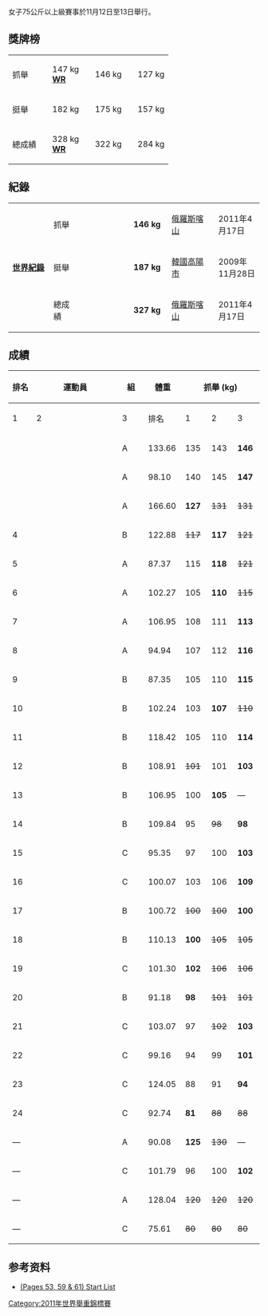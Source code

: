 {{WWC2011}}
{{main|2011年世界舉重錦標賽}}
女子75公斤以上級賽事於11月12日至13日舉行。

==獎牌榜==
{| {{MedalistTable|type=項目|columns=2|width=250|labelwidth=100}}
|-
|抓舉 
|{{flagIOC2medalist|[[Tatiana_Kashirina|Tatiana Kashirina]]|RUS|2011年世界舉重錦標賽}} || 147 kg<br>'''[[舉重紀錄列表|WR]]'''
|{{flagIOC2medalist|[[周璐璐|周璐璐]]|CHN|2011年世界舉重錦標賽}} || 146 kg
|{{flagIOC2medalist|[[Olha_Korobka|Olha Korobka]]|UKR|2011年世界舉重錦標賽}} || 127 kg
|-
|挺舉
|{{flagIOC2medalist|[[周璐璐|周璐璐]]|CHN|2011年世界舉重錦標賽}} || 182 kg
|{{flagIOC2medalist|[[Tatiana_Kashirina|Tatiana Kashirina]]|RUS|2011年世界舉重錦標賽}} || 175 kg
|{{flagIOC2medalist|[[Olha_Korobka|Olha Korobka]]|UKR|2011年世界舉重錦標賽}} || 157 kg
|-
|總成績
|{{flagIOC2medalist|[[周璐璐|周璐璐]]|CHN|2011年世界舉重錦標賽}} || 328 kg<br>'''[[舉重紀錄列表|WR]]'''
|{{flagIOC2medalist|[[Tatiana_Kashirina|Tatiana Kashirina]]|RUS|2011年世界舉重錦標賽}} || 322 kg
|{{flagIOC2medalist|[[Olha_Korobka|Olha Korobka]]|UKR|2011年世界舉重錦標賽}} || 284 kg
|}

==紀錄==
{| class="wikitable"
|-
|width=150 rowspan=3|'''[[舉重紀錄列表|世界紀錄]]'''
|width=85|抓舉
|width=230|{{flagathlete|[[Tatiana_Kashirina|Tatiana Kashirina]]|RUS}}
|width=70|'''146 kg'''
|width=180|[[俄羅斯|俄羅斯]][[喀山|喀山]]
|width=130|2011年4月17日
|-
|挺舉
|{{flagathlete|[[張美蘭|張美蘭]]|KOR}}
|'''187 kg'''
|[[韓國|韓國]][[高陽市|高陽市]]
|2009年11月28日
|-
|總成績
|{{flagathlete|[[Tatiana_Kashirina|Tatiana Kashirina]]|RUS}}
|'''327 kg'''
|[[俄羅斯|俄羅斯]][[喀山|喀山]]
|2011年4月17日
|}

==成績==
{|class = "wikitable" style="text-align:center;"
! rowspan=2 width=40|排名
! rowspan=2 width=250|運動員
! rowspan=2 width=50|組
! rowspan=2 width=60|體重
!colspan=4| 抓舉 (kg)
!colspan=4| 挺舉 (kg)
!rowspan=2 width=60| 總成績
|-
! width=40|1
! width=40|2
! width=40|3
! width=40|排名
! width=40|1
! width=40|2
! width=40|3
! width=40|排名
|-
| {{gold01}} ||align=left| {{flagathlete|[[周璐璐|周璐璐]]|CHN}} || A || 133.66 || 135 || 143 || '''146''' || {{silver02}}|| 173 || 181 || '''182''' || {{gold01}} || '''328'''
|-
| {{silver02}}||align=left| {{flagathlete|[[Tatiana_Kashirina|Tatiana Kashirina]]|RUS}} || A || 98.10 || 140 || 145 || '''147''' || {{gold01}} || <s>175</s> || '''175''' || <s>181</s> || {{silver02}} || '''322'''
|-
| {{bronze03}} ||align=left| {{flagathlete|[[Olha_Korobka|Olha Korobka]]|UKR}} || A || 166.60 || '''127''' || <s>131</s> || <s>131</s> || {{bronze03}}|| 150 || '''157''' || — || {{bronze03}} || '''284''' 
|-
| 4||align=left| {{flagathlete|[[玛丽亚姆·奥斯曼|玛丽亚姆·奥斯曼]]|NGR}} || B || 122.88 || <s>117</s> || '''117''' || <s>121</s> || 6 || 151 || '''156''' || <s>160</s> || 4 ||  '''273''' 
|-
| 5||align=left| {{flagathlete|[[Yuliya_Dovhal|Yuliya Dovhal]]|AZE}} || A || 87.37 || 115 || '''118''' || <s>121</s> || 5 || '''145''' || <s>150</s> || <s>150</s> || 7 || '''263'''
|-
| 6||align=left| {{flagathlete|[[Alexandra_Aborneva|Alexandra Aborneva]]|KAZ}} || A || 102.27 || 105 || '''110''' || <s>115</s> || 11 || 141 || 147 || '''150''' || 5 || '''260'''
|-
| 7||align=left| {{flagathlete|[[Mami_Shimamoto|Mami Shimamoto]]|JPN}} || A || 106.95 || 108 || 111 || '''113''' || 10 || 140 || 144 || '''147''' || 6 || '''260'''
|-
| 8||align=left| {{flagathlete|[[Oliba_Arroyo|Oliba Arroyo]]|ECU}} || A || 94.94 || 107 || 112 || '''116''' || 7 || 138 || '''143''' || <s>147</s> || 8 || '''259'''
|-
| 9||align=left| {{flagathlete|[[Ümmühan_Uçar|Ümmühan Uçar]]|TUR}} || B || 87.35 || 105 || 110 || '''115''' || 8 || '''137''' || <s>145</s> || <s>145</s> || 13 || '''252'''
|-
| 10||align=left| {{flagathlete|[[Afaf_Ibrahiem_Mohamed|Afaf Ibrahiem Mohamed]]|EGY}} || B || 102.24 || 103 || '''107''' || <s>110</s> || 13 || 137 || '''142''' || <s>146</s> || 10 || '''249'''
|-
| 11||align=left| {{flagathlete|[[Sarah_Robles|Sarah Robles]]|USA}} || B || 118.42 || 105 || 110 || '''114''' || 9 || '''135''' || <s>140</s> || <s>140</s> || 15 || '''249'''
|-
| 12||align=left| {{flagathlete|[[Fumiko_Jonai|Fumiko Jonai]]|JPN}} || B || 108.91 || <s>101</s> || 101 || '''103''' || 17 || <s>143</s> || '''143''' || <s>146</s> || 9 || '''246'''
|-
| 13||align=left| {{flagathlete|[[Shimaa_Ahmed_Khalaf|Shimaa Ahmed Khalaf]]|EGY}} || B || 106.95 || 100 || '''105''' || — || 14 || 130 || 135 || '''140''' || 11 || '''245'''
|-
| 14||align=left| {{flagathlete|[[Chioma_Amaechi|Chioma Amaechi]]|USA}} || B || 109.84 || 95 || <s>98</s> || '''98''' || 24 || 130 || <s>140</s> || '''140''' || 12 || '''238'''
|-
| 15||align=left| {{flagathlete|[[Kathleen_Schoppe|Kathleen Schoppe]]|GER}} || C || 95.35 || 97 || 100 || '''103''' || 15 || 127 || 131 || '''134''' || 16 || '''237'''
|-
| 16||align=left| {{flagathlete|[[Tania_Mascorro|Tania Mascorro]]|MEX}} || C || 100.07 || 103 || 106 || '''109''' || 12 || '''128''' || <s>132</s> || <s>132</s> || 20 || '''237'''
|-
| 17||align=left| {{flagathlete|[[Daryna_Goncharova|Daryna Goncharova]]|UKR}} || B || 100.72 || <s>100</s> || <s>100</s> || '''100''' || 21 || <s>135</s> || '''135''' || <s>140</s> || 14 || '''235'''
|-
| 18||align=left| {{flagathlete|[[Yaniuska_Espinoza|Yaniuska Espinoza]]|VEN}} || B || 110.13 || '''100''' || <s>105</s> || <s>105</s> || 22 || 125 || 130 || '''133''' || 17 || '''233'''
|-
| 19||align=left| {{flagathlete|[[Tracey_Lambrechs|Tracey Lambrechs]]|NZL}} || C || 101.30 || '''102''' || <s>106</s>  || <s>106</s> || 18 || 126 || <s>130</s> || '''130''' || 19 || '''232'''
|-
| 20||align=left| {{flagathlete|[[劉昀蒨|劉昀蒨]]|TPE}} || B || 91.18 || '''98''' || <s>101</s> || <s>101</s> || 23 || 127 || '''130''' || <s>133</s> || 18 || '''228'''
|-
| 21||align=left| {{flagathlete|[[Veronica_Saladin|Veronica Saladin]]|DOM}} || C || 103.07 || 97 || <s>102</s> || '''103''' || 16 || 118 || '''125''' || <s>127</s> || 22 || '''228'''
|-
| 22||align=left| {{flagathlete|[[Annarosa_Campaldini|Annarosa Campaldini]]|ITA}} || C || 99.16 || 94 || 99 || '''101''' || 20 || 118 || <s>124</s> || '''124''' || 23 || '''225'''
|-
| 23||align=left| {{flagathlete|[[Mayara_Gomes|Mayara Gomes]]|BRA}} || C || 124.05 || 88 || 91 || '''94''' || 25 || 120 || <s>125</s> || '''126''' || 21 || '''220'''
|-
| 24||align=left| {{flagathlete|[[Naira_Harutyunyan|Naira Harutyunyan]]|ARM}} || C || 92.74 || '''81''' || <s>88</s> || <s>88</s> ||26 || 99 || '''110''' || <s>116</s> || 24 || '''191'''
|-
| — ||align=left| {{flagathlete|[[Hripsime_Khurshudyan|Hripsime Khurshudyan]]|ARM}} || A || 90.08 || '''125''' || <s>130</s> || — || 4 || — || — || — || — || —
|-
| — ||align=left| {{flagathlete|[[Krisztina_Magat|Krisztina Magat]]|HUN}} || C || 101.79 || 96 || 100 || '''102''' || 19 || <s>119</s> || <s>119</s> || <s>119</s> || — || —
|-
| — ||align=left| {{flagathlete|[[Ele_Opeloge|Ele Opeloge]]|SAM}} || A || 128.04 || <s>120</s> || <s>120</s> || <s>120</s> || — || — || — || — || — || —
|-
| — ||align=left| {{flagathlete|[[Almira_Lizde|Almira Lizde]]|BIH}} || C || 75.61 || <s>80</s> || <s>80</s> || <s>80</s> || — || — || — || — || — || —
|}

==参考资料==
{{reflist}}
*[http://www.iwf.net/events/2011/WWC_Paris/Start_Lists.pdf (Pages 53, 59 & 61) Start List]{{Wayback|url=http://www.iwf.net/events/2011/WWC_Paris/Start_Lists.pdf |date=20111111153019 }}

[[Category:2011年世界舉重錦標賽|Category:2011年世界舉重錦標賽]]